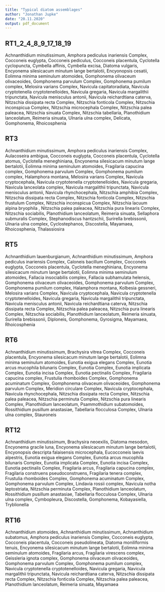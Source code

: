 ```yaml
---
title: "Typical diatom assemblages"
author: "Jonathan Jupke"
date: "20.11.2020"
output: pdf_document
---
```


## RT1_2_4_8_9_17_18_19 
Achnanthidium minutissimum, Amphora pediculus inariensis Complex, Cocconeis euglypta, Cocconeis pediculus, Cocconeis placentula, Cyclotella cyclopuncta, Cymbella affinis, Cymbella excisa, Diatoma vulgaris, Encyonema silesicacum minutum lange bertalotii, Encyonopsis cesatii, Eolimna minima seminulum atomoides, Gomphonema olivaceum olivaceoides, Gomphonema parvulum Complex, Gomphonema pumilum complex, Melosira varians Complex, Navicula capitatoradiata, Navicula cryptotenella cryptotenelloides, Navicula gregaria, Navicula margalithii tripunctata, Navicula menisculus antonii, Navicula reichardtiana caterva, Nitzschia dissipata recta Complex, Nitzschia fonticola Complex, Nitzschia inconspicua Complex, Nitzschia microcephala Complex, Nitzschia palea paleacea, Nitzschia sinuata Complex, Nitzschia tabellaria, Planothidium lanceolatum, Reimeria sinuata, Ulnaria ulna complex, Delicata, Gomphonema, Rhoicosphenia  

## RT3   
Achnanthidium minutissimum, Amphora pediculus inariensis Complex, Aulacoseira ambigua, Cocconeis euglypta, Cocconeis placentula, Cyclotella atomus, Cyclotella meneghiniana, Encyonema silesicacum minutum lange bertalotii, Eolimna minima seminulum atomoides, Fragilaria capucina complex, Gomphonema parvulum Complex, Gomphonema pumilum complex, Halamphora montana, Melosira varians Complex, Navicula cryptocephala, Navicula cryptotenella cryptotenelloides, Navicula gregaria, Navicula lanceolata complex, Navicula margalithii tripunctata, Navicula menisculus antonii, Navicula rhynchocephala, Nitzschia amphibia Complex, Nitzschia dissipata recta Complex, Nitzschia fonticola Complex, Nitzschia frustulum Complex, Nitzschia inconspicua Complex, Nitzschia lacuum alpina bryophila  , Nitzschia palea paleacea, Nitzschia pura linearis Complex, Nitzschia sociabilis, Planothidium lanceolatum, Reimeria sinuata, Sellaphora submuralis Complex, Stephanodiscus hantzschii, Surirella brebissonii, Ulnaria ulna complex, Cyclostephanos, Discostella, Mayamaea, Rhoicosphenia, Thalassiosira    

## RT5    
Achnanthidium lauenburgianum, Achnanthidium minutissimum, Amphora pediculus inariensis Complex, Caloneis bacillum Complex, Cocconeis euglypta, Cocconeis placentula, Cyclotella meneghiniana, Encyonema silesicacum minutum lange bertalotii, Eolimna minima seminulum atomoides, Fallacia insociabilis complex, Fallacia subhamulata helensis, Gomphonema olivaceum olivaceoides, Gomphonema parvulum Complex, Gomphonema pumilum complex, Halamphora montana, Kolbesia gessneri, Melosira varians Complex, Navicula cryptocephala, Navicula cryptotenella cryptotenelloides, Navicula gregaria, Navicula margalithii tripunctata, Navicula menisculus antonii, Navicula reichardtiana caterva, Nitzschia dissipata recta Complex, Nitzschia palea paleacea, Nitzschia pura linearis Complex, Nitzschia sociabilis, Planothidium lanceolatum, Reimeria sinuata, Surirella brebissonii, Diploneis, Gomphonema, Gyrosigma, Mayamaea, Rhoicosphenia  

## RT6    
Achnanthidium minutissimum, Brachysira vitrea Complex, Cocconeis placentula, Encyonema silesicacum minutum lange bertalotii, Eolimna minima seminulum atomoides, Eunotia  exigua elegans Complex, Eunotia arcus mucophila bilunaris Complex, Eunotia Complex, Eunotia implicata Complex, Eunotia incisa Complex, Eunotia pectinalis Complex, Fragilaria capucina complex, Frustulia rhomboides Complex, Gomphonema acuminatum Complex, Gomphonema olivaceum olivaceoides, Gomphonema parvulum Complex, Meridion circulare Complex, Navicula cryptocephala, Navicula rhynchocephala, Nitzschia dissipata recta Complex, Nitzschia palea paleacea, Nitzschia perminuta Complex, Nitzschia pura linearis Complex, Planothidium lanceolatum, Psammothidium subatomoides, Rossithidium pusillum anastasiae, Tabellaria flocculosa Complex, Ulnaria ulna complex, Stauroneis  

## RT12    
Achnanthidium minutissimum, Brachysira neoexilis, Diatoma mesodon, Encyonema gracile luna, Encyonema silesicacum minutum lange bertalotii, Encyonopsis descripta falaisensis microcephala, Eucocconeis laevis alpestris, Eunotia  exigua elegans Complex, Eunotia arcus mucophila bilunaris Complex, Eunotia implicata Complex, Eunotia incisa Complex, Eunotia pectinalis Complex, Fragilaria arcus, Fragilaria capucina complex, Fragilaria construens pseudoconstruens, Fragilaria tenera complex, Frustulia rhomboides Complex, Gomphonema acuminatum Complex, Gomphonema parvulum Complex, Lindavia rossii complex, Navicula notha leptostriata, Nitzschia perminuta Complex, Planothidium lanceolatum, Rossithidium pusillum anastasiae, Tabellaria flocculosa Complex, Ulnaria ulna complex, Cymbopleura, Discostella, Gomphonema, Kobayasiella, Tryblionella 

## RT16   
Achnanthidium atomoides, Achnanthidium minutissimum, Achnanthidium subatomus, Amphora pediculus inariensis Complex, Cocconeis euglypta, Cocconeis placentula, Cocconeis pseudolineata, Diatoma moniliformis tenuis, Encyonema silesicacum minutum lange bertalotii, Eolimna minima seminulum atomoides, Fragilaria arcus, Fragilaria virescens complex, Geissleria ignota complex, Gomphonema olivaceum olivaceoides, Gomphonema parvulum Complex, Gomphonema pumilum complex, Navicula cryptotenella cryptotenelloides, Navicula gregaria, Navicula margalithii tripunctata, Navicula reichardtiana caterva, Nitzschia dissipata recta Complex, Nitzschia fonticola Complex, Nitzschia palea paleacea, Planothidium lanceolatum, Reimeria sinuata, Mayamaea    

